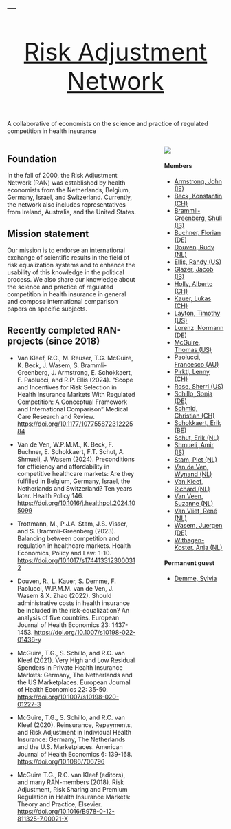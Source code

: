 ---
---

::::::: {#page}

:::::: {#header}
::::: {#headerimg}
:::: {style="font-size:4em;text-align:center;"}
[Risk Adjustment Network](http://www.riskadjustment.net/)
::::
:::: {.description}
A collaborative of economists on the science and practice of regulated competition in health insurance
::::
:::::
::::::


:::: columns

::: {.column width="65%"}
## Foundation

In the fall of 2000, the Risk Adjustment Network (RAN) was established by health economists from the Netherlands, Belgium, Germany, Israel, and Switzerland. Currently, the network also includes representatives from Ireland, Australia, and the United States.

## Mission statement

Our mission is to endorse an international exchange of scientific results in the field of risk equalization systems and to enhance the usability of this knowledge in the political process. We also share our knowledge about the science and practice of regulated competition in health insurance in general and compose international comparison papers on specific subjects.

## Recently completed RAN-projects (since 2018)

-   Van Kleef, R.C., M. Reuser, T.G. McGuire, K. Beck, J. Wasem, S. Brammli-Greenberg, J. Armstrong, E. Schokkaert, F. Paolucci, and R.P. Ellis (2024). "Scope and Incentives for Risk Selection in Health Insurance Markets With Regulated Competition: A Conceptual Framework and International Comparison" Medical Care Research and Review. [https://doi.org/10.1177/10775587231222584](https://doi.org/10.1177/10775587231222584)

-   Van de Ven, W.P.M.M., K. Beck, F. Buchner, E. Schokkaert, F.T. Schut, A. Shmueli, J. Wasem (2024). Preconditions for efficiency and affordability in competitive healthcare markets: Are they fulfilled in Belgium, Germany, Israel, the Netherlands and Switzerland? Ten years later. Health Policy 146. [https://doi.org/10.1016/j.healthpol.2024.105099](https://doi.org/10.1016/j.healthpol.2024.105099)

-   Trottmann, M., P.J.A. Stam, J.S. Visser, and S. Brammli-Greenberg (2023). Balancing between competition and regulation in healthcare markets. Health Economics, Policy and Law: 1-10. [https://doi.org/10.1017/s1744133123000312](https://doi.org/10.1017/s1744133123000312)

-   Douven, R., L. Kauer, S. Demme, F. Paolucci, W.P.M.M. van de Ven, J. Wasem & X. Zhao (2022). Should administrative costs in health insurance be included in the risk-equalization? An analysis of five countries. European Journal of Health Economics 23: 1437-1453. [https://doi.org/10.1007/s10198-022-01436-y](https://doi.org/10.1007/s10198-022-01436-y)

-   McGuire, T.G., S. Schillo, and R.C. van Kleef (2021). Very High and Low Residual Spenders in Private Health Insurance Markets: Germany, The Netherlands and the US Marketplaces. European Journal of Health Economics 22: 35-50. [https://doi.org/10.1007/s10198-020-01227-3](https://doi.org/10.1007/s10198-020-01227-3)

-   McGuire, T.G., S. Schillo, and R.C. van Kleef (2020). Reinsurance, Repayments, and Risk Adjustment in Individual Health Insurance: Germany, The Netherlands and the U.S. Marketplaces. American Journal of Health Economics 6: 139-168. [https://doi.org/10.1086/706796](https://doi.org/10.1086/706796)

-   McGuire T.G., R.C. van Kleef (editors), and many RAN-members (2018). Risk Adjustment, Risk Sharing and Premium Regulation in Health Insurance Markets: Theory and Practice, Elsevier. [https://doi.org/10.1016/B978-0-12-811325-7.00021-X](https://doi.org/10.1016/B978-0-12-811325-7.00021-X)
:::

::: {.column width="5%"}
<!-- empty column to create gap -->
:::

::: {.column width="30%"}
![](images/RANlogo.jpg)

#### Members

-   [Armstrong, John (IE)](https://ie.linkedin.com/in/john-armstrong-ba22a31)
-   [Beck, Konstantin (CH)](https://www.unilu.ch/fakultaeten/wf/professuren/titularprof-dr-konstantin-beck/)
-   [Brammli-Greenberg, Shuli (IS)](https://sites.google.com/view/shuli-brammli-greenberg)
-   [Buchner, Florian (DE)](http://mitarbeiter.fh-kaernten.at/florianbuchner/)
-   [Douven, Rudy (NL)](http://www.cpb.nl/en/staff/rudy-douven)
-   [Ellis, Randy (US)](http://blogs.bu.edu/ellisrp/)
-   [Glazer, Jacob (IS)](https://en-coller.tau.ac.il/profile/glazer)
-   [Holly, Alberto (CH)](https://www.linkedin.com/in/alberto-holly-71555410)
-   [Kauer, Lukas (CH)](https://www.unilu.ch/fakultaeten/gmf/professuren/lehr-und-forschungsbeauftragte/lukas-kauer-phd/)
-   [Layton, Timothy (US)](https://hcp.hms.harvard.edu/people/timothy-j-layton)
-   [Lorenz, Normann (DE)](https://www.uni-trier.de/universitaet/fachbereiche-faecher/fachbereich-iv/faecher/volkswirtschaftslehre/professuren/sozialpolitik/personen/prof-dr-normann-lorenz/forschung)
-   [McGuire, Thomas (US)](http://www.hcp.med.harvard.edu/faculty/core/thomas-mcguire-phd)
-   [Paolucci, Francesco (AU)](https://www.newcastle.edu.au/profile/francesco-paolucci)
-   [Pirktl, Lenny (CH)](https://www.linkedin.com/in/lenny-pirktl-18835827)
-   [Rose, Sherri (US)](https://profiles.stanford.edu/sherrirose)
-   [Schillo, Sonja (DE)](https://www.linkedin.com/in/sonja-schillo-8b18a810/)
-   [Schmid, Christian (CH)](https://www.css.ch/en/institute/about-us/team/christian-schmid.html)
-   [Schokkaert, Erik (BE)](http://www.kuleuven.be/wieiswie/nl/person/00009398)
-   [Schut, Erik (NL)](https://www.eur.nl/eshpm/people/erik-schut)
-   [Shmueli, Amir (IS)](https://www.israelhpr.org.il/en/organization/prof-amir-shmueli/)
-   [Stam, Piet (NL)](https://vu.nl/en/research/scientists/piet-stam)
-   [Van de Ven, Wynand (NL)](https://www.eur.nl/eshpm/people/wynand-van-de-ven)
-   [Van Kleef, Richard (NL)](http://www.richardvankleef.com/)
-   [Van Veen, Suzanne (NL)](https://www.linkedin.com/in/suzanne-van-veen-wubben-93961119)
-   [Van Vliet, René (NL)](https://www.eur.nl/eshpm/people/rene-van-vliet/)
-   [Wasem, Juergen (DE)](https://www.mm.wiwi.uni-due.de/team/lehrstuhlinhaber/juergen-wasem/)
-   [Withagen-Koster, Anja (NL)](https://www.eur.nl/eshpm/people/anja-withagen-koster)

#### Permanent guest

-   [Demme, Sylvia](https://www.linkedin.com/in/dr-sylvia-demme-1b5457113/)
:::

::::

:::::::